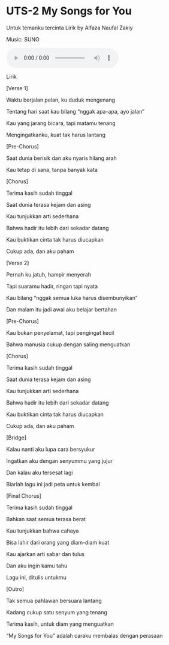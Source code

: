 # UTS-2 My Songs for You

Untuk temanku tercinta
Lirik by Alfaza Naufal Zakiy

Music: SUNO

<audio controls src="lagu.mp3"></audio>

Lirik

[Verse 1]

Waktu berjalan pelan, ku duduk mengenang

Tentang hari saat kau bilang “nggak apa-apa, ayo jalan”

Kau yang jarang bicara, tapi matamu tenang

Mengingatkanku, kuat tak harus lantang

[Pre-Chorus]

Saat dunia berisik dan aku nyaris hilang arah

Kau tetap di sana, tanpa banyak kata

[Chorus]

Terima kasih sudah tinggal

Saat dunia terasa kejam dan asing

Kau tunjukkan arti sederhana

Bahwa hadir itu lebih dari sekadar datang

Kau buktikan cinta tak harus diucapkan

Cukup ada, dan aku paham

[Verse 2]

Pernah ku jatuh, hampir menyerah

Tapi suaramu hadir, ringan tapi nyata

Kau bilang “nggak semua luka harus disembunyikan”

Dan malam itu jadi awal aku belajar bertahan

[Pre-Chorus]

Kau bukan penyelamat, tapi pengingat kecil

Bahwa manusia cukup dengan saling menguatkan

[Chorus]

Terima kasih sudah tinggal

Saat dunia terasa kejam dan asing

Kau tunjukkan arti sederhana

Bahwa hadir itu lebih dari sekadar datang

Kau buktikan cinta tak harus diucapkan

Cukup ada, dan aku paham

[Bridge]

Kalau nanti aku lupa cara bersyukur

Ingatkan aku dengan senyummu yang jujur

Dan kalau aku tersesat lagi

Biarlah lagu ini jadi peta untuk kembal

[Final Chorus]

Terima kasih sudah tinggal

Bahkan saat semua terasa berat

Kau tunjukkan bahwa cahaya

Bisa lahir dari orang yang diam-diam kuat

Kau ajarkan arti sabar dan tulus

Dan aku ingin kamu tahu

Lagu ini, ditulis untukmu

[Outro]

Tak semua pahlawan bersuara lantang

Kadang cukup satu senyum yang tenang

Terima kasih, untuk diam yang menguatkan

“My Songs for You” adalah caraku membalas dengan perasaan
